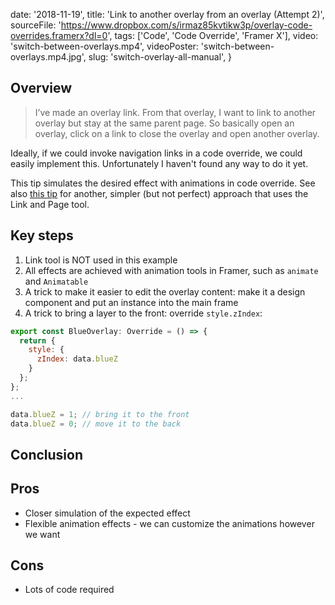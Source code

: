 
  date: '2018-11-19',
  title: 'Link to another overlay from an overlay (Attempt 2)',
  sourceFile:
    'https://www.dropbox.com/s/irmaz85kvtikw3p/overlay-code-overrides.framerx?dl=0',
  tags: ['Code', 'Code Override', 'Framer X'],
  video: 'switch-between-overlays.mp4',
  videoPoster: 'switch-between-overlays.mp4.jpg',
  slug: 'switch-overlay-all-manual',
}


## Overview

> I’ve made an overlay link. From that overlay, I want to link to another overlay but stay at the same parent page. So basically open an overlay, click on a link to close the overlay and open another overlay.

Ideally, if we could invoke navigation links in a code override, we could easily implement this. Unfortunately I haven't found any way to do it yet.

This tip simulates the desired effect with animations in code override. See also [this tip](/tips/page-in-overlay/) for another, simpler (but not perfect) approach that uses the Link and Page tool.

## Key steps

1. Link tool is NOT used in this example
2. All effects are achieved with animation tools in Framer, such as `animate` and `Animatable`
3. A trick to make it easier to edit the overlay content: make it a design component and put an instance into the main frame
4. A trick to bring a layer to the front: override `style.zIndex`:

```jsx
export const BlueOverlay: Override = () => {
  return {
    style: {
      zIndex: data.blueZ
    }
  };
};
...

data.blueZ = 1; // bring it to the front
data.blueZ = 0; // move it to the back
```

## Conclusion

## Pros

- Closer simulation of the expected effect
- Flexible animation effects - we can customize the animations however we want

## Cons

- Lots of code required
